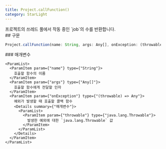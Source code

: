 ```yaml
---
title: Project.callFunction()
category: StarLight
---
```


<Section>
  프로젝트의 쓰레드 풀에서 작동 중인 `job`의 수를 반환합니다.
</Section>
<Section>
  ## 구문

  ~~~js
  Project.callFunction(name: String, args: Any[], onException: (throwable: java.lang.Throwable) => Any);
  ~~~

  <Section>
    ### 매개변수

    <ParamList>
      <ParamItem param={"name"} type={"String"}>
        호출할 함수의 이름
      </ParamItem>
      <ParamItem param={"args"} type={"Any[]"}>
        호출할 함수에게 전달할 인자
      </ParamItem>
      <ParamItem param={"onException"} type={"(throwable) => Any"}>
        예외가 발생할 때 호출할 콜백 함수
        <Details summary={"매개변수"}>
          <ParamList>
            <ParamItem param={"throwable"} type={"java.lang.Throwable"}>
              발생한 예외에 대한 `java.lang.Throwable` 값
            </ParamItem>
          </ParamList>
        </Details>
      </ParamItem>
    </ParamList>
  </Section>
</Section>